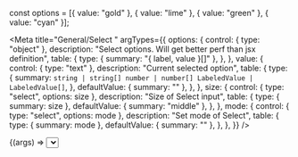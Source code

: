 
const options = [{ value: "gold" }, { value: "lime" }, { value: "green" }, { value: "cyan" }];

<Meta
    title="General/Select   "
    argTypes={{
        options: {
            control: { type: "object" },
            description: "Select options. Will get better perf than jsx definition",
            table: {
                type: { summary: "{ label, value }[]" },
            },
        },
        value: {
            control: { type: "text" },
            description: "Current selected option",
            table: {
                type: {
                    summary: `
                        string | string[]
                        number | number[]
                        LabeledValue | LabeledValue[]
                    `,
                },
                defaultValue: { summary: "" },
            },
        },
        size: {
            control: { type: "select", options: size },
            description: "Size of Select input",
            table: {
                type: { summary: size },
                defaultValue: { summary: "middle" },
            },
        },
        mode: {
            control: { type: "select", options: mode },
            description: "Set mode of Select",
            table: {
                type: { summary: mode },
                defaultValue: { summary: "" },
            },
        },
    }}
/>

<Preview>
    <Story
        name="Playground"
        args={{
            options: options,
            value: "Apple",
        }}
    >
        {(args) => <Select {...args} />}
    </Story>
</Preview>

# Props

<ArgsTable story="Playground" />
